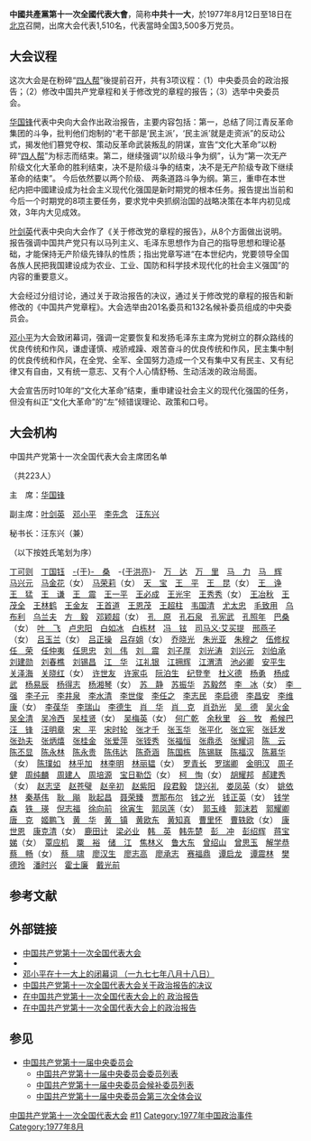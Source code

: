 {{redirect2|十一大|十一大的其他含义|十一大 (消歧义)}}
{{No footnotes|time=2022-02-06T05:30:10+00:00}}
{{Infobox recurring event
|事件名称   = 中国共产党第十一次全国代表大会
|图像       = [[File:Pekín_1978_03.jpg|250px]]
|图像说明   = 天安门广场
|又名       = 中共十一大
|主持人     = [[中国共产党中央委员会主席|中共中央主席]]：[[华国锋|华国锋]]
|参与者     = [[中国共产党第十一次全国代表大会代表名单|中共十一大代表]]：1,510人
|主要內容   = 选举[[中国共产党第十一届中央委员会|第十一届中央委员会]]
|地点       = [[北京|北京]][[人民大会堂|人民大会堂]]
|日期       = {{start date|1977|08|12}}－18日
|网站       = 
}}
'''中國共產黨第十一次全國代表大會'''，简称'''中共十一大'''，於1977年8月12日至18日在[[北京|北京]]召開，出席大会代表1,510名，代表當時全国3,500多万党员。

==大会议程==
这次大会是在粉碎“[[四人帮|四人帮]]”後提前召开，共有3项议程：（1）中央委员会的政治报告；（2）修改中国共产党章程和关于修改党的章程的报告；（3）选举中央委员会。

[[华国锋|华国锋]]代表中央向大会作出政治报告，主要内容包括：第一，总结了同江青反革命集团的斗争，批判他们炮制的“老干部是‘民主派’，‘民主派’就是走资派”的反动公式，揭发他们篡党夺权、策动反革命武装叛乱的阴谋，宣告“文化大革命”以粉碎“[[四人帮|四人帮]]”为标志而结束。第二，继续强调“以阶级斗争为纲”，认为“第一次无产阶级文化大革命的胜利结束，决不是阶级斗争的结束，决不是无产阶级专政下继续革命的结束”。 今后依然要以两个阶级、 两条道路斗争为纲。第三，重申在本世纪内把中國建设成为社会主义现代化强国是新时期党的根本任务。报告提出当前和今后一个时期党的8项主要任务，要求党中央抓纲治国的战略决策在本年内初见成效，3年内大见成效。

[[叶剑英|叶剑英]]代表中央向大会作了《关于修改党的章程的报告》，从8个方面做出说明。报告强调中国共产党只有以马列主义、毛泽东思想作为自己的指导思想和理论基础，才能保持无产阶级先锋队的性质；指出党章写进“在本世纪内，党要领导全国各族人民把我国建设成为农业、工业、国防和科学技术现代化的社会主义强国”的内容的重要意义。 

大会经过分组讨论，通过关于政治报告的决议，通过关于修改党的章程的报告和新修改的《中国共产党章程》。大会选举由201名委员和132名候补委员组成的中央委员会。

[[邓小平|邓小平]]为大会致闭幕词，强调一定要恢复和发扬毛泽东主席为党树立的群众路线的优良传统和作风，谦虚谨慎、戒骄戒躁、艰苦奋斗的优良传统和作风，民主集中制的优良传统和作风，在全党、全军、全国努力造成一个又有集中又有民主、又有纪律又有自由，又有统一意志、又有个人心情舒畅、生动活泼的政治局面。

大会宣告历时10年的“文化大革命”结束，重申建设社会主义的现代化强国的任务，但没有纠正“文化大革命”的“左”倾错误理论、政策和口号。

== 大会机构 ==
;中国共产党第十一次全国代表大会主席团名单
（共223人）

主　席：[[华国锋|华国锋]]

副主席：[[叶剑英|叶剑英]]　[[邓小平|邓小平]]　[[李先念|李先念]]　[[汪东兴|汪东兴]]

秘书长：汪东兴（兼）

（以下按姓氏笔划为序）

[[丁可则|丁可则]]　[[丁国钰|丁国钰]]　[[于桑|-{于}-　桑]]　-{[[于洪亮|于洪亮]]}-　[[万达|万　达]]　[[万里|万　里]]　[[马力_(1916年)|马　力]]　[[马辉|马　辉]]　[[马兴元|马兴元]]　[[马金花|马金花]]（女）　[[马荣莉|马荣莉]]（女）　[[桑吉悦希|天　宝]]　[[王平_(1907年)|王　平]]　[[王昆_(歌唱家)|王　昆]]（女）　[[王诤|王　诤]]　[[王猛_(少将)|王　猛]]　[[王謙_(1917年)|王　谦]]　[[王震|王　震]]　[[王一平_(1914年)|王一平]]　[[王必成_(中将)|王必成]]　[[王光宇_(1919年)|王光宇]]　[[王秀秀|王秀秀]]（女）　[[王冶秋|王冶秋]]　[[王茂全|王茂全]]　[[王林鹤|王林鹤]]　[[王金友|王金友]]　[[王首道|王首道]]　[[王恩茂|王恩茂]]　[[王超柱|王超柱]]　[[韦国清|韦国清]]　[[尤太忠|尤太忠]]　[[毛致用|毛致用]]　[[乌布利|乌布利]]　[[乌兰夫|乌兰夫]]　[[方毅|方　毅]]　[[邓颖超|邓颖超]]（女）　[[孔原|孔　原]]　[[孔石泉|孔石泉]]　[[孔宪武|孔宪武]]　[[孔照年|孔照年]]　[[巴桑_(政治人物)|巴桑]]（女）　[[叶飞|叶　飞]]　[[卢忠阳|卢忠阳]]　[[白如冰|白如冰]]　[[白栋材|白栋材]]　[[冯铉|冯　铉]]　[[司马义·艾买提|司马义·艾买提]]　[[邢燕子|邢燕子]]（女）　[[吕玉兰|吕玉兰]]（女）　[[吕正操|吕正操]]　[[吕存姐|吕存姐]]（女）　[[乔晓光_(政治人物)|乔晓光]]　[[朱光亚|朱光亚]]　[[朱穆之|朱穆之]]　[[伍修权|伍修权]]　[[任荣|任　荣]]　[[任仲夷|任仲夷]]　[[任思忠|任思忠]]　[[刘伟_(1916年)|刘　伟]]　[[刘震|刘　震]]　[[刘子厚|刘子厚]]　[[刘光涛|刘光涛]]　[[刘兴元|刘兴元]]　[[刘伯承|刘伯承]]　[[刘建勋|刘建勋]]　[[刘春樵|刘春樵]]　[[刘锡昌|刘锡昌]]　[[江华_(政治人物)|江　华]]　[[江礼银|江礼银]]　[[江拥辉|江拥辉]]　[[江渭清|江渭清]]　[[池必卿|池必卿]]　[[安平生|安平生]]　[[关泽海|关泽海]]　[[关晓红|关晓红]]（女）　[[许世友|许世友]]　[[许家屯|许家屯]]　[[阮泊生|阮泊生]]　[[纪登奎|纪登奎]]　[[杜义德|杜义德]]　[[杨勇_(上将)|杨勇]]　[[杨成武|杨成武]]　[[杨易辰|杨易辰]]　[[杨得志|杨得志]]　[[杨湘琴|杨湘琴]]（女）　[[苏静|苏　静]]　[[苏振华|苏振华]]　[[苏毅然|苏毅然]]　[[李冰_(中国医学科学院肿瘤研究所副所长)|李　冰]]（女）　[[李强_(1905年)|李　强]]　[[李子元|李子元]]　[[李井泉|李井泉]]　[[李水清|李水清]]　[[李世俊|李世俊]]　[[李任之|李任之]]　[[李志民|李志民]]　[[李启德|李启德]]　[[李昌安|李昌安]]　[[李维康|李维康]]（女）　[[李葆华|李葆华]]　[[李瑞山|李瑞山]]　[[李德生_(1916年)|李德生]]　[[萧华_(上将)|肖　华]]　[[萧克|肖　克]]　[[肖劲光|肖劲光]]　[[吴德|吴　德]]　[[吴火金|吴火金]]　[[吴全清|吴全清]]　[[吴冷西|吴冷西]]　[[吴桂贤|吴桂贤]]（女）　[[吴梅英|吴梅英]]（女）　[[何广乾|何广乾]]　[[余秋里|余秋里]]　[[谷牧|谷　牧]]　[[希候巴|希候巴]]　[[汪锋|汪　锋]]　[[汪明章|汪明章]]　[[宋平|宋　平]]　[[宋时轮|宋时轮]]　[[张才千|张才千]]　[[张玉华_(少将)|张玉华]]　[[张平化|张平化]]　[[张立宪_(政治人物)|张立宪]]　[[张廷发|张廷发]]　[[张劲夫|张劲夫]]　[[张炳熺|张炳熺]]　[[张桂金|张桂金]]　[[张爱萍|张爱萍]]　[[张铚秀|张铚秀]]　[[张福恒|张福恒]]　[[张鼎丞|张鼎丞]]　[[张耀祠|张耀词]]　[[陈云|陈　云]]　[[陈丕显|陈丕显]]　[[陈永林_(1924年)|陈永林]]　[[陈永贵|陈永贵]]　[[陈伟达|陈伟达]]　[[陈奇涵|陈奇涵]]　[[陈国栋_(书记)|陈国栋]]　[[陈锡联|陈锡联]]　[[陈福汉|陈福汉]]　[[陈慕华|陈慕华]]（女）　[[陈璞如|陈璞如]]　[[林乎加|林乎加]]　[[林李明|林李明]]　[[林丽韫|林丽韫]]（女）　[[罗青长|罗青长]]　[[罗瑞卿|罗瑞卿]]　[[金明汉|金明汉]]　[[周子健|周子健]]　[[周纯麟|周纯麟]]　[[周建人|周建人]]　[[周培源|周培源]]　[[宝日勒岱|宝日勒岱]]（女）　[[柯恂|柯　恂]]（女）　[[胡耀邦|胡耀邦]]　[[郝建秀|郝建秀]]（女）　[[赵志坚|赵志坚]]　[[赵苍璧|赵苍璧]]　[[赵辛初|赵辛初]]　[[赵紫阳|赵紫阳]]　[[段君毅|段君毅]]　[[饶兴礼|饶兴礼]]　[[娄凤英|娄凤英]]（女）　[[姚依林|姚依林]]　[[秦基伟|秦基伟]]　[[耿飚|耿　飚]]　[[耿起昌|耿起昌]]　[[聂荣臻|聂荣臻]]　[[贾那布尔|贾那布尔]]　[[钱之光|钱之光]]　[[钱正英|钱正英]]（女）　[[钱学森|钱学森]]　[[铁瑛|铁　瑛]]　[[倪志福|倪志福]]　[[徐向前|徐向前]]　[[徐寅生|徐寅生]]　[[郭凤莲|郭凤莲]]（女）　[[郭玉峰_(1919年)|郭玉峰]]　[[郭沫若|郭沫若]]　[[郭耀卿|郭耀卿]]　[[唐克|唐　克]]　[[姬鹏飞|姬鹏飞]]　[[黄华_(1913年)|黄　华]]　[[黄镇|黄　镇]]　[[黄欧东|黄欧东]]　[[黄知真|黄知真]]　[[曹里怀|曹里怀]]　[[曹轶欧|曹轶欧]]（女）　[[康世恩|康世恩]]　[[康克清|康克清]]（女）　[[鹿田计|鹿田计]]　[[梁必业|梁必业]]　[[韓英_(1935年)|韩　英]]　[[韩先楚|韩先楚]]　[[彭冲|彭　冲]]　[[彭绍辉|彭绍辉]]　[[蒋宝娣|蒋宝娣]]（女）　[[覃应机|覃应机]]　[[粟裕|粟　裕]]　[[储江|储　江]]　[[焦林义|焦林义]]　[[鲁大东|鲁大东]]　[[曾绍山|曾绍山]]　[[曾思玉|曾思玉]]　[[解学恭|解学恭]]　[[蔡畅|蔡　畅]]（女）　[[蔡啸|蔡　啸]]　[[廖汉生|廖汉生]]　[[廖志高|廖志高]]　[[廖承志|廖承志]]　[[赛福鼎|赛福鼎]]　[[谭启龙|谭启龙]]　[[谭震林|谭震林]]　[[樊德玲|樊德玲]]　[[潘时兴|潘时兴]]　[[霍士廉|霍士廉]]　[[戴光前|戴光前]]

== 参考文献 ==
{{Reflist}}

== 外部链接 ==
* [http://cpc.people.com.cn/GB/64162/64168/64563/index.html 中国共产党第十一次全国代表大会]{{Wayback|url=http://cpc.people.com.cn/GB/64162/64168/64563/index.html |date=20071219210818 }}
*{{wikisource-inline|在中国共产党第十一次全国代表大会上的政治报告}}
* [http://www.people.com.cn/GB/shizheng/252/5089/5103/5275/20010428/454994.html  邓小平在十一大上的闭幕词 （一九七七年八月十八日）]{{Wayback|url=http://www.people.com.cn/GB/shizheng/252/5089/5103/5275/20010428/454994.html |date=20181001184854 }}
* [http://news.xinhuanet.com/ziliao/2007-10/11/content_6863370.htm 中国共产党第十一次全国代表大会关于政治报告的决议]{{Wayback|url=http://news.xinhuanet.com/ziliao/2007-10/11/content_6863370.htm |date=20130313202701 }}
* [https://web.archive.org/web/20041026191417/http://www.xjbz.gov.cn/ddh/communist/newfiles/k1150.html 在中国共产党第十一次全国代表大会上的 政治报告]
* [http://cpc.people.com.cn/GB/64162/64168/64563/65449/4526439.html 在中国共产党第十一次全国代表大会上的政治报告]{{Wayback|url=http://cpc.people.com.cn/GB/64162/64168/64563/65449/4526439.html |date=20070508104529 }}

==参见==
{{Portal box|中国共产党|中华人民共和国|北京}}
*[[中国共产党第十一届中央委员会|中国共产党第十一届中央委员会]]
**[[中国共产党第十一届中央委员会委员列表|中国共产党第十一届中央委员会委员列表]]
**[[中国共产党第十一届中央委员会候补委员列表|中国共产党第十一届中央委员会候补委员列表]]
**[[中国共产党第十一届中央委员会第三次全体会议|中国共产党第十一届中央委员会第三次全体会议]]
{{s-start}}
{{s-before|[[中国共产党第十次全国代表大会|中国共产党第十次全国代表大会]]}}
{{s-title|[[中国共产党全国代表大会|中国共产党全国代表大会]]|第十一次}}
{{s-after|[[中国共产党第十二次全国代表大会|中国共产党第十二次全国代表大会]]}}
{{s-end}}
{{中国共产党的会议}}
{{文革编年史}}
[[Category:中国共产党第十一次全国代表大会|中国共产党第十一次全国代表大会]]
[[Category:中华人民共和国时期中国共产党全国代表大会|#11]]
[[Category:1977年中国政治事件|Category:1977年中国政治事件]]
[[Category:1977年8月|Category:1977年8月]]